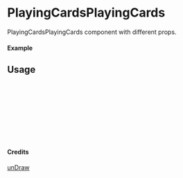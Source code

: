 
<Meta of={PlayingCardsPlayingCards} title="unDraw/PlayingCardsPlayingCards" />

# PlayingCardsPlayingCards

PlayingCardsPlayingCards component with different props.

#### Example

<Canvas of={PlayingCardsPlayingCards.Primary} />

## Usage

```ts
import { PlayingCardsPlayingCards } from "yadl-ui";

const Example = () => {
  return (
      <PlayingCardsPlayingCards />
  );
};

export default Example;
```

#### Credits
[unDraw](https://undraw.co/illustrations)
